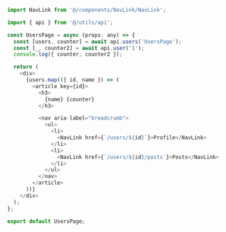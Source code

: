 ```js
import NavLink from '@/components/NavLink/NavLink';

import { api } from '@/utils/api';

const UsersPage = async (props: any) => {
  const [users, counter] = await api.users('UsersPage');
  const [_, counter2] = await api.user('1');
  console.log({ counter, counter2 });

  return (
    <div>
      {users.map(({ id, name }) => (
        <article key={id}>
          <h3>
            {name} {counter}
          </h3>

          <nav aria-label="breadcrumb">
            <ul>
              <li>
                <NavLink href={`/users/${id}`}>Profile</NavLink>
              </li>
              <li>
                <NavLink href={`/users/${id}/posts`}>Posts</NavLink>
              </li>
            </ul>
          </nav>
        </article>
      ))}
    </div>
  );
};

export default UsersPage;
```
